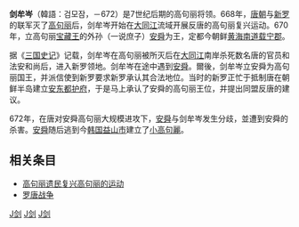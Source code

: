 {{Infobox Korean name|
hangul=검모잠|
hanja=劍牟岑|
rr=Geom Mojam|
mr=Kŏm Mojam|
}}
'''剑牟岑'''（韓語：검모잠，－672）是7世纪后期的高句丽将领。668年，[[唐朝|唐朝]]与[[新罗|新罗]]的联军灭了[[高句丽|高句丽]]后，剑牟岑开始在[[大同江|大同江]]流域开展反唐的高句丽复兴运动。670年，立高句丽[[宝藏王|宝藏王]]的外孙（一说庶子）[[安舜|安舜]]为王，定都今朝鲜[[黄海南道|黄海南道]][[载宁郡|载宁郡]]。
 
据《[[三国史记|三国史记]]》记载，剑牟岑在高句丽被所灭后在[[大同江|大同江]]南岸杀死数名唐的官员和法安和尚后，进入新罗领地。剑牟岑在途中遇到[[安舜|安舜]]。爾後，剑牟岑立安舜为高句丽国王，并派信使到新罗要求新罗承认其合法地位。当时的新罗正忙于抵制唐在朝鲜半岛建立[[安东都护府|安东都护府]]，于是马上承认了安舜的高句丽王位，并提出同盟反唐的建议。

672年，在唐对安舜高句丽大规模进攻下，[[安舜|安舜]]与剑牟岑发生分歧，並遭到安舜的杀害。[[安舜|安舜]]随后逃到今[[韩国|韩国]][[益山市|益山市]]建立了[[小高句麗|小高句麗]]。

==相关条目==
*[[高句丽遗民复兴高句丽的运动|高句丽遗民复兴高句丽的运动]]
*[[罗唐战争|罗唐战争]]


[[Category:朝鮮半島被處決者|J剑]]
[[Category:高句麗人|J剑]]
[[Category:高句丽将领|J剑]]